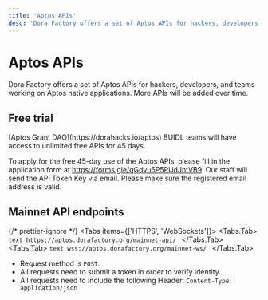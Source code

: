 ```yaml
---
title: 'Aptos APIs'
desc: 'Dora Factory offers a set of Aptos APIs for hackers, developers, and teams working on Aptos native applications. More APIs will be added over time.'
---
```



# Aptos APIs

Dora Factory offers a set of Aptos APIs for hackers, developers, and teams working on Aptos native applications. More APIs will be added over time.

## Free trial

<Callout type="default">
  [Aptos Grant DAO](https://dorahacks.io/aptos) BUIDL teams will have access to
  unlimited free APIs for 45 days.
</Callout>

To apply for the free 45-day use of the Aptos APIs, please fill in the application form at https://forms.gle/qGdvu5P5PUdJntVB9. Our staff will send the API Token Key via email. Please make sure the registered email address is valid.

## Mainnet API endpoints

{/* prettier-ignore */}
<Tabs items={['HTTPS', 'WebSockets']}>
  <Tabs.Tab>
    ```text
    https://aptos.dorafactory.org/mainnet-api/
    ```
  </Tabs.Tab>
  <Tabs.Tab>
    ```text
    wss://aptos.dorafactory.org/mainnet-ws/
    ```
  </Tabs.Tab>
</Tabs>

- Request method is `POST`.
- All requests need to submit a token in order to verify identity.
- All requests need to include the following Header: `Content-Type: application/json`
